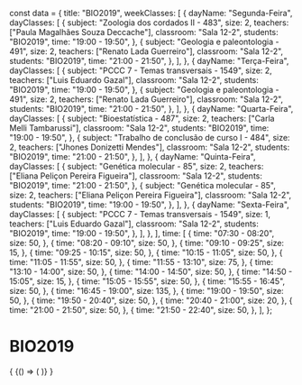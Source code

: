 const data = {
  title: "BIO2019",
  weekClasses: [
    {
      dayName: "Segunda-Feira",
      dayClasses: [
        {
          subject: "Zoologia dos cordados II - 483",
          size: 2,
          teachers: ["Paula Magalhães Souza Deccache"],
          classroom: "Sala 12-2",
          students: "BIO2019",
          time: "19:00 - 19:50",
        },
        {
          subject: "Geologia e paleontologia - 491",
          size: 2,
          teachers: ["Renato Lada Guerreiro"],
          classroom: "Sala 12-2",
          students: "BIO2019",
          time: "21:00 - 21:50",
        },
      ],
    },
    {
      dayName: "Terça-Feira",
      dayClasses: [
        {
          subject: "PCCC 7  - Temas transversais - 1549",
          size: 2,
          teachers: ["Luis Eduardo Gazal"],
          classroom: "Sala 12-2",
          students: "BIO2019",
          time: "19:00 - 19:50",
        },
        {
          subject: "Geologia e paleontologia - 491",
          size: 2,
          teachers: ["Renato Lada Guerreiro"],
          classroom: "Sala 12-2",
          students: "BIO2019",
          time: "21:00 - 21:50",
        },
      ],
    },
    {
      dayName: "Quarta-Feira",
      dayClasses: [
        {
          subject: "Bioestatística - 487",
          size: 2,
          teachers: ["Carla Melli Tambarussi"],
          classroom: "Sala 12-2",
          students: "BIO2019",
          time: "19:00 - 19:50",
        },
        {
          subject: "Trabalho de conclusão de curso I - 484",
          size: 2,
          teachers: ["Jhones Donizetti Mendes"],
          classroom: "Sala 12-2",
          students: "BIO2019",
          time: "21:00 - 21:50",
        },
      ],
    },
    {
      dayName: "Quinta-Feira",
      dayClasses: [
        {
          subject: "Genética molecular - 85",
          size: 2,
          teachers: ["Eliana Peliçon Pereira Figueira"],
          classroom: "Sala 12-2",
          students: "BIO2019",
          time: "21:00 - 21:50",
        },
        {
          subject: "Genética molecular - 85",
          size: 2,
          teachers: ["Eliana Peliçon Pereira Figueira"],
          classroom: "Sala 12-2",
          students: "BIO2019",
          time: "19:00 - 19:50",
        },
      ],
    },
    {
      dayName: "Sexta-Feira",
      dayClasses: [
        {
          subject: "PCCC 7  - Temas transversais - 1549",
          size: 1,
          teachers: ["Luis Eduardo Gazal"],
          classroom: "Sala 12-2",
          students: "BIO2019",
          time: "19:00 - 19:50",
        },
      ],
    },
  ],
  time: [
    {
      time: "07:30 - 08:20",
      size: 50,
    },
    {
      time: "08:20 - 09:10",
      size: 50,
    },
    {
      time: "09:10 - 09:25",
      size: 15,
    },
    {
      time: "09:25 - 10:15",
      size: 50,
    },
    {
      time: "10:15 - 11:05",
      size: 50,
    },
    {
      time: "11:05 - 11:55",
      size: 50,
    },
    {
      time: "11:55 - 13:10",
      size: 75,
    },
    {
      time: "13:10 - 14:00",
      size: 50,
    },
    {
      time: "14:00 - 14:50",
      size: 50,
    },
    {
      time: "14:50 - 15:05",
      size: 15,
    },
    {
      time: "15:05 - 15:55",
      size: 50,
    },
    {
      time: "15:55 - 16:45",
      size: 50,
    },
    {
      time: "16:45 - 19:00",
      size: 135,
    },
    {
      time: "19:00 - 19:50",
      size: 50,
    },
    {
      time: "19:50 - 20:40",
      size: 50,
    },
    {
      time: "20:40 - 21:00",
      size: 20,
    },
    {
      time: "21:00 - 21:50",
      size: 50,
    },
    {
      time: "21:50 - 22:40",
      size: 50,
    },
  ],
};

# BIO2019

<div>
  {
    <BrowserOnly>
      {() => (
        <Grid
          title={data.title}
          weekClasses={data.weekClasses}
          time={data.time}
        />
      )}
    </BrowserOnly>
  }
</div>
